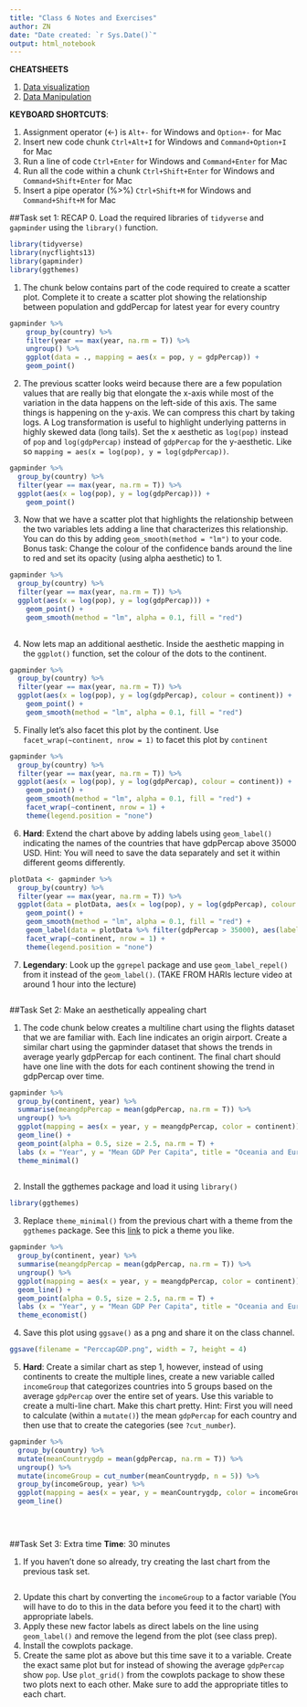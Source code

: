 ```yaml
---
title: "Class 6 Notes and Exercises"
author: ZN
date: "Date created: `r Sys.Date()`"
output: html_notebook
---
```

**CHEATSHEETS**

1. [Data visualization](https://github.com/rstudio/cheatsheets/blob/master/data-visualization-2.1.pdf)
2. [Data Manipulation](https://github.com/rstudio/cheatsheets/blob/master/data-transformation.pdf)

**KEYBOARD SHORTCUTS**:

1. Assignment operator (<-) is `Alt+-` for Windows and `Option+-` for Mac
2. Insert new code chunk `Ctrl+Alt+I` for Windows and `Command+Option+I` for Mac
3. Run a line of code `Ctrl+Enter` for Windows and `Command+Enter` for Mac
4. Run all the code within a chunk `Ctrl+Shift+Enter` for Windows and `Command+Shift+Enter` for Mac
5. Insert a pipe operator (%>%) `Ctrl+Shift+M` for Windows and `Command+Shift+M` for Mac

##Task set 1: RECAP
0. Load the required libraries of `tidyverse` and `gapminder` using the `library()` function.
```r
library(tidyverse)
library(nycflights13)
library(gapminder)
library(ggthemes)
```

1. The chunk below contains part of the code required to create a scatter plot. Complete it to create a scatter plot showing the relationship between population and gddPercap for latest year for every country

```r
gapminder %>% 
    group_by(country) %>% 
    filter(year == max(year, na.rm = T)) %>% 
    ungroup() %>% 
    ggplot(data = ., mapping = aes(x = pop, y = gdpPercap)) +
    geom_point()
```

2. The previous scatter looks weird because there are a few population values that are really big that elongate the x-axis while most of the variation in the data happens on the left-side of this axis. The same things is happening on the y-axis. We can compress this chart by taking logs. A Log transformation is useful to highlight underlying patterns in highly skewed data (long tails). Set the x aesthetic as `log(pop)` instead of `pop` and `log(gdpPercap)` instead of `gdpPercap` for the y-aesthetic. Like so `mapping = aes(x = log(pop), y = log(gdpPercap))`.
```r
gapminder %>%
  group_by(country) %>% 
  filter(year == max(year, na.rm = T)) %>% 
  ggplot(aes(x = log(pop), y = log(gdpPercap))) +
    geom_point()
```


3. Now that we have a scatter plot that highlights the relationship between the two variables lets adding a line that characterizes this relationship. You can do this by adding `geom_smooth(method = "lm")` to your code. Bonus task: Change the colour of the confidence bands around the line to red and set its opacity (using alpha aesthetic) to 1.
```r
gapminder %>%
  group_by(country) %>% 
  filter(year == max(year, na.rm = T)) %>% 
  ggplot(aes(x = log(pop), y = log(gdpPercap))) +
    geom_point() +
    geom_smooth(method = "lm", alpha = 0.1, fill = "red")
  


```


4. Now lets map an additional aesthetic. Inside the aesthetic mapping in the `ggplot()` function, set the colour of the dots to the continent.
```r
gapminder %>%
  group_by(country) %>% 
  filter(year == max(year, na.rm = T)) %>% 
  ggplot(aes(x = log(pop), y = log(gdpPercap), colour = continent)) +
    geom_point() +
    geom_smooth(method = "lm", alpha = 0.1, fill = "red")
```

5. Finally let's also facet this plot by the continent. Use `facet_wrap(~continent, nrow = 1)` to facet this plot by `continent`
```r
gapminder %>%
  group_by(country) %>% 
  filter(year == max(year, na.rm = T)) %>% 
  ggplot(aes(x = log(pop), y = log(gdpPercap), colour = continent)) +
    geom_point() +
    geom_smooth(method = "lm", alpha = 0.1, fill = "red") +
    facet_wrap(~continent, nrow = 1) +
    theme(legend.position = "none")
```

6. **Hard**: Extend the chart above by adding labels using `geom_label()` indicating the names of the countries that have gdpPercap above 35000 USD. Hint: You will need to save the data separately and set it within different geoms differently.
```r
plotData <- gapminder %>%
  group_by(country) %>% 
  filter(year == max(year, na.rm = T)) %>% 
  ggplot(data = plotData, aes(x = log(pop), y = log(gdpPercap), colour = continent)) +
    geom_point() +
    geom_smooth(method = "lm", alpha = 0.1, fill = "red") +
    geom_label(data = plotData %>% filter(gdpPercap > 35000), aes(label = country)) +
    facet_wrap(~continent, nrow = 1) +
    theme(legend.position = "none")
```

7. **Legendary**: Look up the `ggrepel` package and use `geom_label_repel()` from it instead of the `geom_label()`. (TAKE FROM HARIs lecture video at around 1 hour into the lecture)
```r

```

##Task Set 2: Make an aesthetically appealing chart

1. The code chunk below creates a multiline chart using the flights dataset that we are familiar with. Each line indicates an origin airport. Create a similar chart using the gapminder dataset that shows the trends in average yearly gdpPercap for each continent. The final chart should have one line with the dots for each continent showing the trend in gdpPercap over time.

```r
gapminder %>%
  group_by(continent, year) %>% 
  summarise(meangdpPercap = mean(gdpPercap, na.rm = T)) %>% 
  ungroup() %>% 
  ggplot(mapping = aes(x = year, y = meangdpPercap, color = continent)) +
  geom_line() +
  geom_point(alpha = 0.5, size = 2.5, na.rm = T) +
  labs (x = "Year", y = "Mean GDP Per Capita", title = "Oceania and Europe have seen the biggest absolute gains in per capita GDP") +
  theme_minimal()
  
```


2. Install the ggthemes package and load it using `library()`
```r
library(ggthemes)
```

3. Replace `theme_minimal()` from the previous chart with a theme from the `ggthemes` package. See this [link](https://yutannihilation.github.io/allYourFigureAreBelongToUs/ggthemes/) to pick a theme you like.
```r
gapminder %>%
  group_by(continent, year) %>% 
  summarise(meangdpPercap = mean(gdpPercap, na.rm = T)) %>% 
  ungroup() %>% 
  ggplot(mapping = aes(x = year, y = meangdpPercap, color = continent)) +
  geom_line() +
  geom_point(alpha = 0.5, size = 2.5, na.rm = T) +
  labs (x = "Year", y = "Mean GDP Per Capita", title = "Oceania and Europe have seen the biggest absolute gains in per capita GDP") +
  theme_economist()
```

4. Save this plot using `ggsave()` as a png and share it on the class channel.
```r
ggsave(filename = "PerccapGDP.png", width = 7, height = 4)
```


5. **Hard**: Create a similar chart as step 1, however, instead of using continents to create the multiple lines, create a new variable called `incomeGroup` that categorizes countries into 5 groups based on the average `gdpPercap` over the entire set of years. Use this variable to create a multi-line chart. Make this chart pretty. Hint: First you will need to calculate (within a `mutate()`) the mean `gdpPercap` for each country and then use that to create the categories (see `?cut_number`).
```r
gapminder %>%
  group_by(country) %>% 
  mutate(meanCountrygdp = mean(gdpPercap, na.rm = T)) %>% 
  ungroup() %>% 
  mutate(incomeGroup = cut_number(meanCountrygdp, n = 5)) %>% 
  group_by(incomeGroup, year) %>% 
  ggplot(mapping = aes(x = year, y = meanCountrygdp, color = incomeGroup)) +
  geom_line() 
  
  
```


```r


```

##Task Set 3: Extra time
**Time**: 30 minutes

1. If you haven't done so already, try creating the last chart from the previous task set.
```r

```

2. Update this chart by converting the `incomeGroup` to a factor variable (You will have to do to this in the data before you feed it to the chart) with appropriate labels.
3. Apply these new factor labels as direct labels on the line using `geom_label()` and remove the legend from the plot (see class prep).
4. Install the cowplots package.
5. Create the same plot as above but this time save it to a variable. Create the exact same plot but for instead of showing the average `gdpPercap` show `pop`. Use `plot_grid()` from the cowplots package to show these two plots next to each other. Make sure to add the appropriate titles to each chart.


